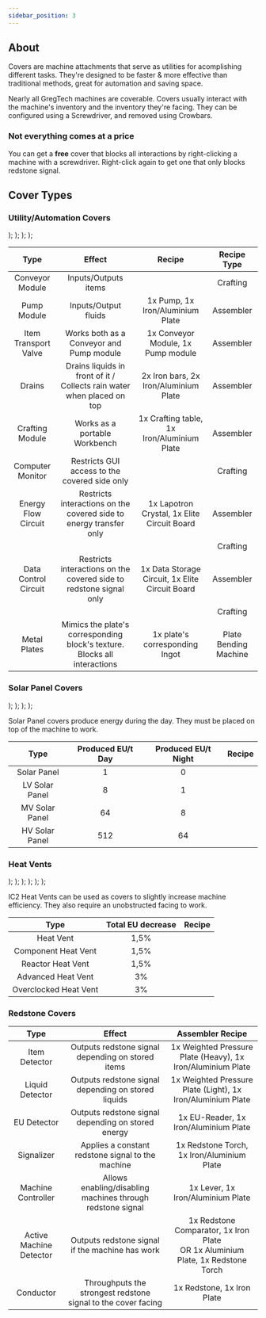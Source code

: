 ```yaml
---
sidebar_position: 3
---
```



## About

Covers are machine attachments that serve as utilities for acomplishing different tasks.
They're designed to be faster & more effective than traditional methods, great for automation and saving space.

Nearly all GregTech machines are coverable.
Covers usually interact with the machine's inventory and the inventory they're facing.
They can be configured using a Screwdriver, and removed using Crowbars.

### Not everything comes at a price
You can get a **free** cover that blocks all interactions by right-clicking a machine with a screwdriver.
Right-click again to get one that only blocks redstone signal.

## Cover Types

### Utility/Automation Covers

  <Crafting output={CraftingItem.CONVEYOR_MODULE}>
    <CraftingSlot ingredient={CraftingItem.GLASS} row='1' col='1'/>
    <CraftingSlot ingredient={CraftingItem.GLASS} row='1' col='2'/>
    <CraftingSlot ingredient={CraftingItem.GLASS} row='1' col='3'/>
    <CraftingSlot ingredient={CraftingItem.IRON_PLATE} row='2' col='1'/>
    <CraftingSlot ingredient={CraftingItem.IRON_PLATE} row='2' col='2'/>
    <CraftingSlot ingredient={CraftingItem.IRON_PLATE} row='2' col='3'/>
    <CraftingSlot ingredient={CraftingItem.ELECTRONIC_CIRCUIT} row='3' col='1'/>
    <CraftingSlot ingredient={CraftingItem.RE_BATTERY} row='3' col='2'/>
    <CraftingSlot ingredient={CraftingItem.ELECTRONIC_CIRCUIT} row='3' col='3'/>
  </Crafting>
);

  <Crafting output={CraftingItem.COMPUTER_MONITOR}>
    <CraftingSlot ingredient={CraftingItem.ALUMINIUM_PLATE} row='1' col='1'/>
    <CraftingSlot ingredient={CraftingItem.LIME_DYE} row='1' col='2'/>
    <CraftingSlot ingredient={CraftingItem.ALUMINIUM_PLATE} row='1' col='3'/>
    <CraftingSlot ingredient={CraftingItem.ROSE_RED} row='2' col='1'/>
    <CraftingSlot ingredient={CraftingItem.GLASS_PANE} row='2' col='2'/>
    <CraftingSlot ingredient={CraftingItem.LAPIS_LAZULI} row='2' col='3'/>
    <CraftingSlot ingredient={CraftingItem.ALUMINIUM_PLATE} row='3' col='1'/>
    <CraftingSlot ingredient={CraftingItem.GLOWSTONE_DUST} row='3' col='2'/>
    <CraftingSlot ingredient={CraftingItem.ALUMINIUM_PLATE} row='3' col='3'/>
  </Crafting>
);

  <Crafting output={CraftingItem.ENERGY_FLOW_CIRCUIT}>
    <CraftingSlot ingredient={CraftingItem.ADVANCED_CIRCUIT} row='1' col='1'/>
    <CraftingSlot ingredient={CraftingItem.TUNGSTEN_PLATE} row='1' col='2'/>
    <CraftingSlot ingredient={CraftingItem.ADVANCED_CIRCUIT} row='1' col='3'/>
    <CraftingSlot ingredient={CraftingItem.LAPOTRON_CRYSTAL} row='2' col='1'/>
    <CraftingSlot ingredient={CraftingItem.IRIDIUM_REINFORCED_PLATE} row='2' col='2'/>
    <CraftingSlot ingredient={CraftingItem.LAPOTRON_CRYSTAL} row='2' col='3'/>
    <CraftingSlot ingredient={CraftingItem.ADVANCED_CIRCUIT} row='3' col='1'/>
    <CraftingSlot ingredient={CraftingItem.TUNGSTEN_PLATE} row='3' col='2'/>
    <CraftingSlot ingredient={CraftingItem.ADVANCED_CIRCUIT} row='3' col='3'/>
  </Crafting>
);

  <Crafting output={CraftingItem.DATA_CONTROL_CIRCUIT}>
    <CraftingSlot ingredient={CraftingItem.ADVANCED_CIRCUIT} row='1' col='1'/>
    <CraftingSlot ingredient={CraftingItem.DATA_STORAGE_CIRCUIT} row='1' col='2'/>
    <CraftingSlot ingredient={CraftingItem.ADVANCED_CIRCUIT} row='1' col='3'/>
    <CraftingSlot ingredient={CraftingItem.DATA_STORAGE_CIRCUIT} row='2' col='1'/>
    <CraftingSlot ingredient={CraftingItem.IRIDIUM_REINFORCED_PLATE} row='2' col='2'/>
    <CraftingSlot ingredient={CraftingItem.DATA_STORAGE_CIRCUIT} row='2' col='3'/>
    <CraftingSlot ingredient={CraftingItem.ADVANCED_CIRCUIT} row='3' col='1'/>
    <CraftingSlot ingredient={CraftingItem.DATA_STORAGE_CIRCUIT} row='3' col='2'/>
    <CraftingSlot ingredient={CraftingItem.ADVANCED_CIRCUIT} row='3' col='3'/>
  </Crafting>
);

| Type | Effect | Recipe | Recipe Type |
|:----:|:----:|:----:|:----:|
| Conveyor Module | Inputs/Outputs items | <RecipeConveyorModule/> | Crafting |
| Pump Module | Inputs/Output fluids | 1x Pump, 1x Iron/Aluminium Plate | Assembler |
| Item Transport Valve | Works both as a Conveyor and Pump module | 1x Conveyor Module, 1x Pump module | Assembler |
| Drains | Drains liquids in front of it / Collects rain water when placed on top | 2x Iron bars, 2x Iron/Aluminium Plate | Assembler |
| Crafting Module | Works as a portable Workbench | 1x Crafting table, 1x Iron/Aluminium Plate | Assembler |
| Computer Monitor | Restricts GUI access to the covered side only | <RecipeComputerMonitor/> | Crafting |
| Energy Flow Circuit | Restricts interactions on the covered side to energy transfer only | 1x Lapotron Crystal, 1x Elite Circuit Board | Assembler |
|      |      | <RecipeEnergyFlowCircuit/> | Crafting |
| Data Control Circuit | Restricts interactions on the covered side to redstone signal only | 1x Data Storage Circuit, 1x Elite Circuit Board | Assembler |
|      |      | <RecipeDataControlCircuit/> | Crafting |
| Metal Plates | Mimics the plate's corresponding block's texture. Blocks all interactions | 1x plate's corresponding Ingot | Plate Bending Machine |

### Solar Panel Covers

  <Crafting output={CraftingItem.SOLAR_PANEL}>
    <CraftingSlot ingredient={CraftingItem.SILICON_PLATE} row='2' col='1'/>
    <CraftingSlot ingredient={CraftingItem.GLASS_PANE} row='2' col='2'/>
    <CraftingSlot ingredient={CraftingItem.SILICON_PLATE} row='2' col='3'/>
    <CraftingSlot ingredient={CraftingItem.CARBON_PLATE} row='3' col='1'/>
    <CraftingSlot ingredient={CraftingItem.ELECTRONIC_CIRCUIT} row='3' col='2'/>
    <CraftingSlot ingredient={CraftingItem.CARBON_PLATE} row='3' col='3'/>
  </Crafting>
);

  <Crafting output={CraftingItem.SOLAR_PANEL_LV}>
    <CraftingSlot ingredient={CraftingItem.SOLAR_PANEL} row='1' col='1'/>
    <CraftingSlot ingredient={CraftingItem.SOLAR_PANEL} row='1' col='2'/>
    <CraftingSlot ingredient={CraftingItem.SOLAR_PANEL} row='1' col='3'/>
    <CraftingSlot ingredient={CraftingItem.SOLAR_PANEL} row='2' col='1'/>
    <CraftingSlot ingredient={CraftingItem.ELECTRONIC_CIRCUIT} row='2' col='2'/>
    <CraftingSlot ingredient={CraftingItem.SOLAR_PANEL} row='2' col='3'/>
    <CraftingSlot ingredient={CraftingItem.SOLAR_PANEL} row='3' col='1'/>
    <CraftingSlot ingredient={CraftingItem.SOLAR_PANEL} row='3' col='2'/>
    <CraftingSlot ingredient={CraftingItem.SOLAR_PANEL} row='3' col='3'/>
  </Crafting>
);

  <Crafting output={CraftingItem.SOLAR_PANEL_MV}>
    <CraftingSlot ingredient={CraftingItem.SOLAR_PANEL_LV} row='1' col='1'/>
    <CraftingSlot ingredient={CraftingItem.SOLAR_PANEL_LV} row='1' col='2'/>
    <CraftingSlot ingredient={CraftingItem.SOLAR_PANEL_LV} row='1' col='3'/>
    <CraftingSlot ingredient={CraftingItem.SOLAR_PANEL_LV} row='2' col='1'/>
    <CraftingSlot ingredient={CraftingItem.TRANSFORMER_UPGRADE} row='2' col='2'/>
    <CraftingSlot ingredient={CraftingItem.SOLAR_PANEL_LV} row='2' col='3'/>
    <CraftingSlot ingredient={CraftingItem.SOLAR_PANEL_LV} row='3' col='1'/>
    <CraftingSlot ingredient={CraftingItem.SOLAR_PANEL_LV} row='3' col='2'/>
    <CraftingSlot ingredient={CraftingItem.SOLAR_PANEL_LV} row='3' col='3'/>
  </Crafting>
);

  <Crafting output={CraftingItem.SOLAR_PANEL_HV}>
    <CraftingSlot ingredient={CraftingItem.SOLAR_PANEL_MV} row='1' col='1'/>
    <CraftingSlot ingredient={CraftingItem.SOLAR_PANEL_MV} row='1' col='2'/>
    <CraftingSlot ingredient={CraftingItem.SOLAR_PANEL_MV} row='1' col='3'/>
    <CraftingSlot ingredient={CraftingItem.SOLAR_PANEL_MV} row='2' col='1'/>
    <CraftingSlot ingredient={CraftingItem.HV_TRANSFORMER_UPGRADE} row='2' col='2'/>
    <CraftingSlot ingredient={CraftingItem.SOLAR_PANEL_MV} row='2' col='3'/>
    <CraftingSlot ingredient={CraftingItem.SOLAR_PANEL_MV} row='3' col='1'/>
    <CraftingSlot ingredient={CraftingItem.SOLAR_PANEL_MV} row='3' col='2'/>
    <CraftingSlot ingredient={CraftingItem.SOLAR_PANEL_MV} row='3' col='3'/>
  </Crafting>
);

Solar Panel covers produce energy during the day. They must be placed on top of the machine to work.

| Type | Produced EU/t Day | Produced EU/t Night | Recipe |
|:----:|:----:|:----:|:----:|
| Solar Panel | 1 | 0 | <RecipeSolarPanel/> |
| LV Solar Panel | 8 | 1 | <RecipeSolarPanelLV/> |
| MV Solar Panel | 64 | 8 | <RecipeSolarPanelMV/> |
| HV Solar Panel | 512 | 64 | <RecipeSolarPanelHV/> |

### Heat Vents

  <Crafting output={CraftingItem.HEAT_VENT}>
    <CraftingSlot ingredient={CraftingItem.IRON_BARS} row='1' col='1'/>
    <CraftingSlot ingredient={CraftingItem.IRON_PLATE} row='1' col='2'/>
    <CraftingSlot ingredient={CraftingItem.IRON_BARS} row='1' col='3'/>
    <CraftingSlot ingredient={CraftingItem.IRON_PLATE} row='2' col='1'/>
    <CraftingSlot ingredient={CraftingItem.ELECTRIC_MOTOR} row='2' col='2'/>
    <CraftingSlot ingredient={CraftingItem.IRON_PLATE} row='2' col='3'/>
    <CraftingSlot ingredient={CraftingItem.IRON_BARS} row='3' col='1'/>
    <CraftingSlot ingredient={CraftingItem.IRON_PLATE} row='3' col='2'/>
    <CraftingSlot ingredient={CraftingItem.IRON_BARS} row='3' col='3'/>
  </Crafting>
);

  <Crafting output={CraftingItem.COMPONENT_HEAT_VENT}>
    <CraftingSlot ingredient={CraftingItem.IRON_BARS} row='1' col='1'/>
    <CraftingSlot ingredient={CraftingItem.TIN_PLATE} row='1' col='2'/>
    <CraftingSlot ingredient={CraftingItem.IRON_BARS} row='1' col='3'/>
    <CraftingSlot ingredient={CraftingItem.TIN_PLATE} row='2' col='1'/>
    <CraftingSlot ingredient={CraftingItem.HEAT_VENT} row='2' col='2'/>
    <CraftingSlot ingredient={CraftingItem.TIN_PLATE} row='2' col='3'/>
    <CraftingSlot ingredient={CraftingItem.IRON_BARS} row='3' col='1'/>
    <CraftingSlot ingredient={CraftingItem.TIN_PLATE} row='3' col='2'/>
    <CraftingSlot ingredient={CraftingItem.IRON_BARS} row='3' col='3'/>
  </Crafting>
);

  <Crafting output={CraftingItem.REACTOR_HEAT_VENT}>
    <CraftingSlot ingredient={CraftingItem.COPPER_PLATE} row='1' col='1'/>
    <CraftingSlot ingredient={CraftingItem.COPPER_PLATE} row='1' col='2'/>
    <CraftingSlot ingredient={CraftingItem.COPPER_PLATE} row='1' col='3'/>
    <CraftingSlot ingredient={CraftingItem.COPPER_PLATE} row='2' col='1'/>
    <CraftingSlot ingredient={CraftingItem.HEAT_VENT} row='2' col='2'/>
    <CraftingSlot ingredient={CraftingItem.COPPER_PLATE} row='2' col='3'/>
    <CraftingSlot ingredient={CraftingItem.COPPER_PLATE} row='3' col='1'/>
    <CraftingSlot ingredient={CraftingItem.COPPER_PLATE} row='3' col='2'/>
    <CraftingSlot ingredient={CraftingItem.COPPER_PLATE} row='3' col='3'/>
  </Crafting>
);

  <Crafting output={CraftingItem.REACTOR_HEAT_VENT}>
    <CraftingSlot ingredient={CraftingItem.ALUMINIUM_PLATE} row='1' col='1'/>
    <CraftingSlot ingredient={CraftingItem.IRON_BARS} row='1' col='2'/>
    <CraftingSlot ingredient={CraftingItem.ALUMINIUM_PLATE} row='1' col='3'/>
    <CraftingSlot ingredient={CraftingItem.IRON_BARS} row='2' col='1'/>
    <CraftingSlot ingredient={CraftingItem.IRON_BARS} row='2' col='3'/>
    <CraftingSlot ingredient={CraftingItem.ALUMINIUM_PLATE} row='3' col='1'/>
    <CraftingSlot ingredient={CraftingItem.IRON_BARS} row='3' col='2'/>
    <CraftingSlot ingredient={CraftingItem.ALUMINIUM_PLATE} row='3' col='3'/>
  </Crafting>
);

  <Crafting output={CraftingItem.ADVANCED_HEAT_VENT}>
    <CraftingSlot ingredient={CraftingItem.IRON_BARS} row='1' col='1'/>
    <CraftingSlot ingredient={CraftingItem.HEAT_VENT} row='1' col='2'/>
    <CraftingSlot ingredient={CraftingItem.IRON_BARS} row='1' col='3'/>
    <CraftingSlot ingredient={CraftingItem.IRON_BARS} row='2' col='1'/>
    <CraftingSlot ingredient={CraftingItem.DIAMOND} row='2' col='2'/>
    <CraftingSlot ingredient={CraftingItem.IRON_BARS} row='2' col='3'/>
    <CraftingSlot ingredient={CraftingItem.IRON_BARS} row='3' col='1'/>
    <CraftingSlot ingredient={CraftingItem.HEAT_VENT} row='3' col='2'/>
    <CraftingSlot ingredient={CraftingItem.IRON_BARS} row='3' col='3'/>
  </Crafting>
);

  <Crafting output={CraftingItem.OVERCLOCKED_HEAT_VENT}>
    <CraftingSlot ingredient={CraftingItem.GOLD_PLATE} row='1' col='2'/>
    <CraftingSlot ingredient={CraftingItem.GOLD_PLATE} row='2' col='1'/>
    <CraftingSlot ingredient={CraftingItem.REACTOR_HEAT_VENT} row='2' col='2'/>
    <CraftingSlot ingredient={CraftingItem.GOLD_PLATE} row='2' col='3'/>
    <CraftingSlot ingredient={CraftingItem.GOLD_PLATE} row='3' col='2'/>
  </Crafting>
);

IC2 Heat Vents can be used as covers to slightly increase machine efficiency. They also require an unobstructed facing to work.

| Type | Total EU decrease | Recipe |
|:----:|:----:|:----:|
| Heat Vent | 1,5% | <RecipeHeatVent/> |
| Component Heat Vent | 1,5% | <RecipeComponentHeatVent/> |
| Reactor Heat Vent | 1,5% | <RecipeReactorHeatVent/> <br/> <RecipeReactorHeatVent2/> |
| Advanced Heat Vent | 3% | <RecipeAdvancedHeatVent/> |
| Overclocked Heat Vent | 3% | <RecipeOverclockedHeatVent/> |

### Redstone Covers

| Type | Effect | Assembler Recipe
|:----:|:----:|:----:|
| Item Detector | Outputs redstone signal depending on stored items | 1x Weighted Pressure Plate (Heavy), 1x Iron/Aluminium Plate |
| Liquid Detector | Outputs redstone signal depending on stored liquids | 1x Weighted Pressure Plate (Light), 1x Iron/Aluminium Plate |
| EU Detector | Outputs redstone signal depending on stored energy | 1x EU-Reader, 1x Iron/Aluminium Plate |
| Signalizer | Applies a constant redstone signal to the machine | 1x Redstone Torch, 1x Iron/Aluminium Plate |
| Machine Controller | Allows enabling/disabling machines through redstone signal | 1x Lever, 1x Iron/Aluminium Plate |
| Active Machine Detector | Outputs redstone signal if the machine has work | 1x Redstone Comparator, 1x Iron Plate <br/> OR 1x Aluminium Plate, 1x Redstone Torch |
| Conductor | Throughputs the strongest redstone signal to the cover facing | 1x Redstone, 1x Iron Plate |

